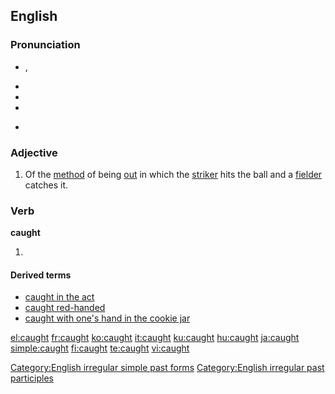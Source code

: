 ==English==

{{rank|struck|man's|write|651|caught|below|window|instead}}

===Pronunciation===
*{{IPA|/'kɔφt/}}, {{IPAchar|/kɑːt/}}
*{{audio|en-us-caught.ogg|Audio (US)}}
*{{audio|en-us-inlandnorth-caught.ogg|Audio (US-Inland North)}}
*{{audio|en-au-caught.ogg|Audio (Australia)}}
*{{audio|en-uk-caught.ogg|Audio (UK)}}
*:{{rhymes|ɔːt}}

===Adjective===
{{en-adj|-}}

# {{cricket}} Of the [[method]] of being [[out]] in which the [[striker]] hits the ball and a [[fielder]] catches it.

===Verb===
'''caught'''

# {{past of|[[catch]]}}

====Derived terms====
*[[caught in the act]]
*[[caught red-handed]]
*[[caught with one's hand in the cookie jar]]

[[Category:English irregular simple past forms]]
[[Category:English irregular past participles]]

[[el:caught]]
[[fr:caught]]
[[ko:caught]]
[[it:caught]]
[[ku:caught]]
[[hu:caught]]
[[ja:caught]]
[[simple:caught]]
[[fi:caught]]
[[te:caught]]
[[vi:caught]]